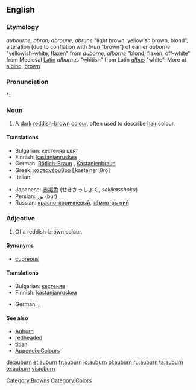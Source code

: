 {{also|Auburn}}
==English==

===Etymology===
{{etyl|enm}} ''aubourne, abron, abroune, abrune'' "light brown, yellowish brown, blond", alteration (due to conflation with {{enm}} ''brun'' "brown") of earlier ''auborne'' "yellowish-white, flaxen" from {{etyl|fro}} ''[[auborne]], [[alborne]]'' "blond, flaxen, off-white" from Medieval [[Latin]] ''alburnus'' "whitish" from Latin ''[[albus]]'' "white". More at [[albino]], [[brown]]

===Pronunciation===
*: {{rhymes|ɔːbə(r)n}}

===Noun===
{{en-noun|-}}

# {{colour}} A [[dark]] [[reddish]]-[[brown]] [[colour]], often used to describe [[hair]] colour.
#: {{colour panel|auburn|6B3232}}

====Translations====
{{trans-top|reddish-brown}}
* Bulgarian: кестеняв цвят
* Finnish: [[kastanjanruskea]]
* German: [[Rötlich-Braun]] {{n}}, [[Kastanienbraun]] {{n}}
* Greek: [[καστανέρυθρο]] [ˌkastaˈne̞riˌθro̞] {{n}}
* Italian: {{t-|it|biondo rame|m}}
{{trans-mid}}
* Japanese: [[赤褐色]] (せきかっしょく, ''sekikasshoku'')
* Persian: [[بور]] (bur)
* Russian: [[красно-коричневый]], [[тёмно-рыжий]]
{{trans-bottom}}

===Adjective===
{{en-adj}}

# Of a reddish-brown colour.

====Synonyms====
* [[cupreous]]

====Translations====
{{trans-top|reddish-brown}}
* Bulgarian: [[кестеняв]]
* Finnish: [[kastanjanruskea]]
{{trans-mid}}
* German: {{t-|de|rötlich-braun}}, {{t-|de|kastanienbraun}}
{{trans-bottom}}

====See also====
* [[Auburn]]
* [[redheaded]]
* [[titian]]
* [[Appendix:Colours]]

{{pedia|Auburn (color)}}

[[Category:Browns]]
[[Category:Colors]]

[[de:auburn]]
[[et:auburn]]
[[fr:auburn]]
[[io:auburn]]
[[pl:auburn]]
[[ru:auburn]]
[[ta:auburn]]
[[te:auburn]]
[[vi:auburn]]